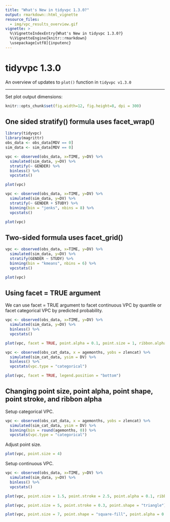 ```yaml
---
title: "What's New in tidyvpc 1.3.0?"
output: rmarkdown::html_vignette
resource_files:
  - img/vpc_results_overview.gif
vignette: >
  %\VignetteIndexEntry{What's New in tidyvpc 1.3.0?}
  %\VignetteEngine{knitr::rmarkdown}
  \usepackage[utf8]{inputenc}
---
```


# tidyvpc 1.3.0

An overview of updates to `plot()` function in `tidyvpc v1.3.0`

----

Set plot output dimensions:

```r
knitr::opts_chunk$set(fig.width=12, fig.height=8, dpi = 300) 
```

## One sided stratify() formula uses facet_wrap()

```r
library(tidyvpc)
library(magrittr)
obs_data <- obs_data[MDV == 0]
sim_data <- sim_data[MDV == 0]

vpc <- observed(obs_data, x=TIME, y=DV) %>%
  simulated(sim_data, y=DV) %>%
  stratify(~ GENDER) %>%
  binless() %>%
  vpcstats()

plot(vpc)

```


```r
vpc <- observed(obs_data, x=TIME, y=DV) %>%
  simulated(sim_data, y=DV) %>%
  stratify(~ GENDER + STUDY) %>%
  binning(bin = "jenks", nbins = 8) %>%
  vpcstats()

plot(vpc)

```


## Two-sided formula uses facet_grid()


```r
vpc <- observed(obs_data, x=TIME, y=DV) %>%
  simulated(sim_data, y=DV) %>%
  stratify(GENDER ~ STUDY) %>%
  binning(bin = "kmeans", nbins = 6) %>%
  vpcstats()

plot(vpc)

```


## Using facet = TRUE argument 

We can use facet = TRUE argument to facet continuous VPC by quantile or facet categorical VPC by predicted probability.

```r
vpc <- observed(obs_data, x=TIME, y=DV) %>%
  simulated(sim_data, y=DV) %>%
  binless() %>%
  vpcstats()

plot(vpc, facet = TRUE, point.alpha = 0.1, point.size = 1, ribbon.alpha = 0.2)

```


```r
vpc <- observed(obs_cat_data, x = agemonths, yobs = zlencat) %>%
  simulated(sim_cat_data, ysim = DV) %>%
  binless() %>% 
  vpcstats(vpc.type = "categorical")

plot(vpc, facet = TRUE, legend.position = "bottom")

```


## Changing point size, point alpha, point shape, point stroke, and ribbon alpha

Setup categorical VPC.

```r
vpc <- observed(obs_cat_data, x = agemonths, yobs = zlencat) %>%
  simulated(sim_cat_data, ysim = DV) %>%
  binning(bin = round(agemonths, 0)) %>%
  vpcstats(vpc.type = "categorical")
```

Adjust point size.
```r
plot(vpc, point.size = 4)
```


Setup continuous VPC.

```r
vpc <- observed(obs_data, x=TIME, y=DV) %>%
  simulated(sim_data, y=DV) %>%
  binless() %>%
  vpcstats()
```

```r
plot(vpc, point.size = 1.5, point.stroke = 2.5, point.alpha = 0.1, ribbon.alpha = 0.05)
```

```r
plot(vpc, point.size = 5, point.stroke = 0.3, point.shape = "triangle")
```

```r
plot(vpc, point.size = 7, point.shape = "square-fill", point.alpha = 0.1, ribbon.alpha = 0.5)

```